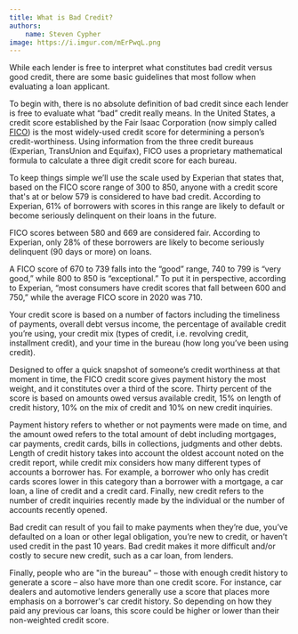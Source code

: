 ```yaml
---
title: What is Bad Credit?
authors: 
    name: Steven Cypher
image: https://i.imgur.com/mErPwqL.png
---
```


While each lender is free to interpret what constitutes bad credit versus good credit, there are some basic guidelines that most follow when evaluating a loan applicant.

<!-- truncate -->

To begin with, there is no absolute definition of bad credit since each lender is free to evaluate what “bad” credit really means. In the United States, a credit score established by the Fair Isaac Corporation (now simply called [FICO](/terms/fico-score)) is the most widely-used credit score for determining a person’s credit-worthiness. Using information from the three credit bureaus (Experian, TransUnion and Equifax), FICO uses a proprietary mathematical formula to calculate a three digit credit score for each bureau.

To keep things simple we’ll use the scale used by Experian that states that, based on the FICO score range of 300 to 850, anyone with a credit score that's at or below 579 is considered to have bad credit. According to Experian, 61% of borrowers with scores in this range are likely to default or become seriously delinquent on their loans in the future.

FICO scores between 580 and 669 are considered fair. According to Experian, only 28% of these borrowers are likely to become seriously delinquent (90 days or more) on loans.

A FICO score of 670 to 739 falls into the “good” range, 740 to 799 is “very good,” while 800 to 850 is “exceptional.” To put it in perspective, according to Experian, “most consumers have credit scores that fall between 600 and 750,” while the average FICO score in 2020 was 710.

Your credit score is based on a number of factors including the timeliness of payments, overall debt versus income, the percentage of available credit you’re using, your credit mix (types of credit, i.e. revolving credit, installment credit), and your time in the bureau (how long you’ve been using credit). 

Designed to offer a quick snapshot of someone’s credit worthiness at that moment in time, the FICO credit score gives payment history the most weight, and it constitutes over a third of the score. Thirty percent of the score is based on amounts owed versus available credit, 15% on length of credit history, 10% on the mix of credit and 10% on new credit inquiries.

Payment history refers to whether or not payments were made on time, and the amount owed refers to the total amount of debt including mortgages, car payments, credit cards, bills in collections, judgments and other debts. Length of credit history takes into account the oldest account noted on the credit report, while credit mix considers how many different types of accounts a borrower has. For example, a borrower who only has credit cards scores lower in this category than a borrower with a mortgage, a car loan, a line of credit and a credit card. Finally, new credit refers to the number of credit inquiries recently made by the individual or the number of accounts recently opened.

Bad credit can result of you fail to make payments when they’re due, you’ve defaulted on a loan or other legal obligation, you’re new to credit, or haven’t used credit in the past 10 years. Bad credit makes it more difficult and/or costly to secure new credit, such as a car loan, from lenders.

Finally, people who are "in the bureau" – those with enough credit history to generate a score – also have more than one credit score. For instance, car dealers and automotive lenders generally use a score that places more emphasis on a borrower's car credit history. So depending on how they paid any previous car loans, this score could be higher or lower than their non-weighted credit score.


<Comments />
